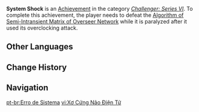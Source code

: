 {{Achievement Infobox
|title        = 
|id           = 82140
|order id     = 2140
|category     = Challenger: Series VI
|description  = Defeat the [[Algorithm of Semi-Intransient Matrix of Overseer Network]] in its overclocked, Overloaded state.
|requirements = Defeat the boss while it is paralyzed after completing its overclocking attack.
|primogems    = 5
|tracking     = 
|topic        = Algorithm of Semi-Intransient Matrix of Overseer Network
|hidden       = 
}}
'''System Shock''' is an [[Achievement]] in the category ''[[Challenger: Series VI]]''. To complete this achievement, the player needs to defeat the [[Algorithm of Semi-Intransient Matrix of Overseer Network]] while it is paralyzed after it used its overclocking attack.
<!--
==Gameplay Notes==

==Trivia==

==Video Guides==
{{EVT
|video1   = 
|caption1 = 
}}
-->
==Other Languages==
{{Other Languages
|en      = System Shock
|zhs     = 电子脑硬化症
|zhs_rm  = Diànzǐ-nǎo Yìnghuà-zhèng
|zht     = 電子腦硬化症
|zht_rm  = Diànzǐ-nǎo Yìnghuà-zhèng
|zh_tl   = Electronic Brain Sclerosis
|ja      = 電脳硬化症
|ja_rm   = Dennou Koukashou
|ja_tl   = 
|ko      = 전자 뇌경화증
|ko_rm   = Jeonja Noegyeonghwajeung
|ko_tl   = Electronic Cerebrosclerosis
|es      = Fallo del sistema
|es_tl   = System Failure
|fr      = Choc, oh là !
|fr_tl   = Shock, Oh Dear!
|ru      = Сбой системы
|ru_tl   = System Error
|th      = ช็อตลึกถึงระบบภายใน
|th_rm   = 
|th_tl   = 
|vi      = Xơ Cứng Não Điện Tử
|vi_tl   = 
|de      = Sklerose des elektronischen Gehirns
|de_tl   = Sclerosis of the Electronic Brain
|id      = Konslet
|id_tl   = Short Circuit
|pt      = Erro de Sistema
|pt_tl   = 
|tr      = Sistem Hatası
|tr_tl   = 
|it      = Shock di sistema
|it_tl   = 
}}

==Change History==
{{Change History|3.1}}
<!--
==References==
{{Reflist}}
-->
==Navigation==
{{Achievement Navbox}}

[[pt-br:Erro de Sistema]]
[[vi:Xơ Cứng Não Điện Tử]]